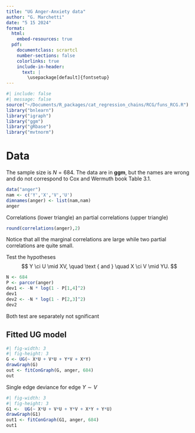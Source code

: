 ```yaml
---
title: "UG Anger-Anxiety data"
author: "G. Marchetti"
date: "5 15 2024"
format: 
  html:
    embed-resources: true
  pdf:
    documentclass: scrartcl
    number-sections: false
    colorlinks: true
    include-in-header: 
      text: | 
        \usepackage[default]{fontsetup} 
---
```


```{=tex}
\DeclareMathAlphabet{\mathcal}{OMS}{cmsy}{m}{n}
\setmathfont{NewCMMath-Regular.otf}
\newcommand{\ci}{\hspace{0.1em}\perp\hspace{-0.95em}\perp\, }
\renewcommand{\b}[1]{\boldsymbol{#1}}
```
```r
#| include: false
#| message: false
source("~/Documents/R_packages/cat_regression_chains/RCG/funs_RCG.R")
library("bnlearn") 
library("igraph")
library("ggm")
library("gRbase")
library("mvtnorm")
```

# Data 

The sample size is $N = 684$. The data are in **ggm**, 
but the names are wrong and do not correspond to Cox and Wermuth book Table 3.1. 
```r
data("anger")
nam <- c('Y','X','V','U')
dimnames(anger) <- list(nam,nam)
anger
```
Correlations (lower triangle) an partial correlations
(upper triangle)
```r
round(correlations(anger),2)
```

Notice that all the marginal correlations are large
while two partial correlations are quite small.

Test the hypotheses
$$
Y \ci U \mid XV, \quad \text { and } \quad 
X \ci V \mid YU.
$$

```r
N <- 684
P <- parcor(anger)
dev1 <- -N * log(1 - P[1,4]^2)
dev1
dev2 <- -N * log(1 - P[2,3]^2)
dev2 
```

Both test are separately not sgnificant

## Fitted UG model

```r
#| fig-width: 3
#| fig-height: 3  
G <- UG(~ X*U + V*U + Y*V + X*Y)
drawGraph(G)
out <- fitConGraph(G, anger, 684)
out
```

Single edge deviance for edge $Y \sim V$
```r
#| fig-width: 3
#| fig-height: 3 
G1 <-  UG(~ X*U + V*U + Y*V + X*Y + Y*U)
drawGraph(G1)
out1 <- fitConGraph(G1, anger, 684)
out1
```